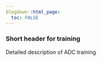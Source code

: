 ```yaml
---
blogdown::html_page:
  toc: FALSE
---
```


### Short header for training

Detailed description of ADC training
